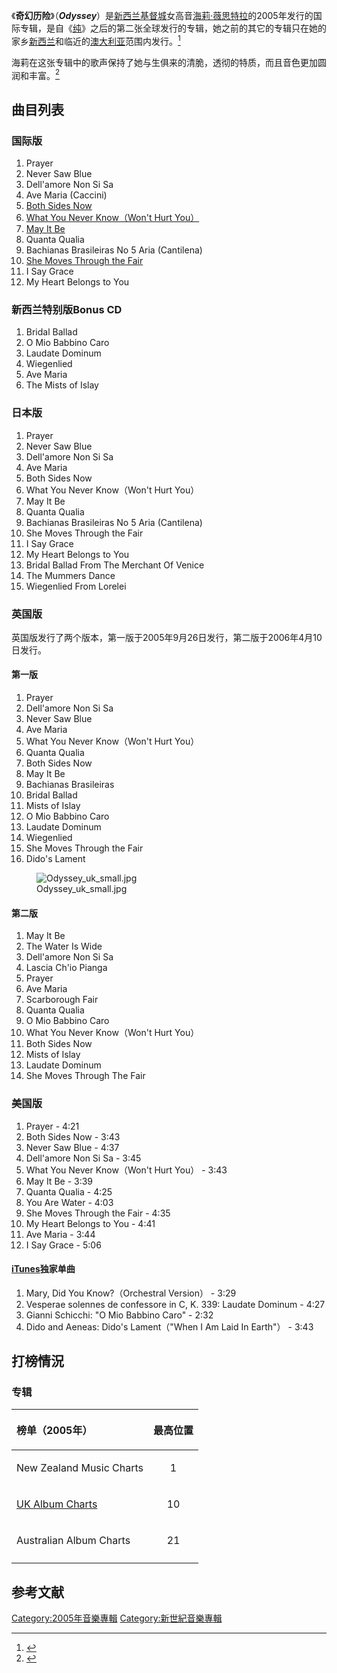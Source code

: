 {{Infobox Album
| Name = Odyssey
| Cover = Odyssey.jpg
| Type = [[錄音室專輯|錄音室專輯]]
| Artist = [[海莉·薇思特拉|海莉·薇思特拉]]
| Released = 2005年8月8日
| Recorded =
| Genre = [[古典音乐|古典音乐]]、[[流行音乐|流行音乐]]
| Length = 50:22
| Label = [[迪卡唱片公司|迪卡唱片公司]]
| Producer = [[Giles_Martin|Giles Martin]]
| Reviews = *[[Allmusic|Allmusic]] {{Rating|3.5|5}}<ref name="AMG">{{cite web |first=Sharon |last=Mawer |title=Review: '' Odyssey'' |url=http://www.allmusic.com/album/odyssey-r793736 |publisher=[[Allmusic|Allmusic]] |accessdate=2009-07-12}}</ref>
| Last album = ''[[纯|纯]]''（''Pure''）<br/>（2003）
| This album = ''奇幻历险''（''Odyssey''）<br />（2005）
| Next album = [[珍重|珍重]]（''Treasure''）<br />（2007） 
}}

《'''奇幻历险'''》（'''''Odyssey'''''）是[[新西兰|新西兰]][[基督城|基督城]]女高音[[海莉·薇思特拉|海莉·薇思特拉]]的2005年发行的国际专辑，是自《[[纯|纯]]》之后的第二张全球发行的专辑，她之前的其它的专辑只在她的家乡[[新西兰|新西兰]]和临近的[[澳大利亚|澳大利亚]]范围内发行。<ref>{{Cite web |url=http://www.hayley-westenra-international.com/content/hwi-archives-1996-2009 |title=存档副本 |accessdate=2011-04-25 |archive-date=2012-09-05 |archive-url=https://archive.is/20120905074047/http://www.hayley-westenra-international.com/content/hwi-archives-1996-2009 |dead-url=no }}</ref>

海莉在这张专辑中的歌声保持了她与生俱来的清脆，透彻的特质，而且音色更加圆润和丰富。<ref>{{Cite web |url=http://www.marbecks.co.nz/detail/index.lsd?catalogID=301979 |title=存档副本 |accessdate=2011-04-25 |archive-date=2010-05-25 |archive-url=https://web.archive.org/web/20100525070750/http://www.marbecks.co.nz/detail/index.lsd?catalogID=301979 |dead-url=no }}</ref>

==曲目列表==
===国际版===
# Prayer
# Never Saw Blue
# Dell'amore Non Si Sa
# Ave Maria (Caccini)
# [[Both_Sides_Now_(song)|Both Sides Now]]
# [[What_You_Never_Know|What You Never Know（Won't Hurt You）]]
# [[May_It_Be|May It Be]]
# Quanta Qualia
# Bachianas Brasileiras No 5 Aria (Cantilena)
# [[She_Moved_Through_the_Fair|She Moves Through the Fair]]
# I Say Grace
# My Heart Belongs to You

===新西兰特别版Bonus CD===
# Bridal Ballad
# O Mio Babbino Caro
# Laudate Dominum
# Wiegenlied
# Ave Maria
# The Mists of Islay

===日本版===
# Prayer
# Never Saw Blue
# Dell'amore Non Si Sa
# Ave Maria
# Both Sides Now
# What You Never Know（Won't Hurt You）
# May It Be
# Quanta Qualia
# Bachianas Brasileiras No 5 Aria (Cantilena)
# She Moves Through the Fair
# I Say Grace
# My Heart Belongs to You
# Bridal Ballad From The Merchant Of Venice
# The Mummers Dance
# Wiegenlied From Lorelei

===英国版===
英国版发行了两个版本，第一版于2005年9月26日发行，第二版于2006年4月10日发行。
====第一版====
# Prayer
# Dell'amore Non Si Sa
# Never Saw Blue
# Ave Maria
# What You Never Know（Won't Hurt You）
# Quanta Qualia
# Both Sides Now
# May It Be
# Bachianas Brasileiras
# Bridal Ballad
# Mists of Islay
# O Mio Babbino Caro
# Laudate Dominum
# Wiegenlied
# She Moves Through the Fair
# Dido's Lament
[[File:Odyssey_uk_small.jpg|thumb]]
====第二版====
# May It Be
# The Water Is Wide
# Dell'amore Non Si Sa
# Lascia Ch'io Pianga
# Prayer
# Ave Maria
# Scarborough Fair
# Quanta Qualia
# O Mio Babbino Caro
# What You Never Know（Won't Hurt You）
# Both Sides Now
# Mists of Islay
# Laudate Dominum
# She Moves Through The Fair

===美国版===
# Prayer - 4:21
# Both Sides Now - 3:43
# Never Saw Blue - 4:37
# Dell'amore Non Si Sa - 3:45
# What You Never Know（Won't Hurt You） - 3:43
# May It Be - 3:39
# Quanta Qualia - 4:25
# You Are Water - 4:03
# She Moves Through the Fair - 4:35
# My Heart Belongs to You - 4:41
# Ave Maria - 3:44
# I Say Grace - 5:06

==== [[iTunes|iTunes]]独家单曲 ====
# Mary, Did You Know?（Orchestral Version） - 3:29
# Vesperae solennes de confessore in C, K. 339: Laudate Dominum - 4:27
# Gianni Schicchi: "O Mio Babbino Caro" - 2:32
# Dido and Aeneas: Dido's Lament（"When I Am Laid In Earth"） - 3:43

==打榜情況==
===专辑===
{| class="wikitable"
!align="left"|榜单（2005年）
!align="left"|最高位置
|-
|align="left"|New Zealand Music Charts
|align="center"|1
|-
|align="left"|[[UK_Album_Charts|UK Album Charts]]
|align="center"|10
|-
|align="left"|Australian Album Charts
|align="center"|21
|-
|}

==参考文献==
{{reflist}}

[[Category:2005年音樂專輯|Category:2005年音樂專輯]]
[[Category:新世紀音樂專輯|Category:新世紀音樂專輯]]